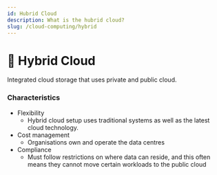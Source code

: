 ```yaml
---
id: Hubrid Cloud
description: What is the hubrid cloud?
slug: /cloud-computing/hybrid
---
```


#  🔌 Hybrid Cloud


Integrated cloud storage that uses private and public cloud.

### Characteristics
- Flexibility
    - Hybrid cloud setup uses traditional systems as well as the latest cloud technology.
- Cost management
    - Organisations own and operate the data centres
- Compliance
    - Must follow restrictions on where data can reside, and this often means they cannot move certain workloads to the public cloud